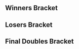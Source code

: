 {{DISPLAYTITLE:DreamHack Winter 2017: Doubles Bracket}}{{SetGame|melee}}
{{Tabs static
|name1=Overview
|link1=DreamHack/2017/Winter
|name2=Singles Pools
|link2=DreamHack/2017/Winter/Singles Pools
|name3=Singles Bracket
|link3=DreamHack/2017/Winter/Singles Bracket
|name4=Doubles Bracket
|link4=DreamHack/2017/Winter/Doubles Bracket
|This=4
}}

==Winners Bracket==
{{32DEDoublesWBracketA
|column-width=165

<!-- ROUND 1 -->
|r1m1t1p1=Armada |r1m1t1p1flag=se
|r1m1t1p2=Android |r1m1t1p2flag=se |r1m1t1score=2
|r1m1t2p1=Smqllp0x |r1m1t2p1flag=se
|r1m1t2p2=flixe |r1m1t2p2flag=se |r1m1t2score=0
|r1m1win=1

|r1m2t1p1=Sharp |r1m2t1p1flag=se
|r1m2t1p2=Red Blaze |r1m2t1p2flag=se |r1m2t1score=0
|r1m2t2p1=mevx |r1m2t2p1flag=se
|r1m2t2p2=Nisse |r1m2t2p2flag=se |r1m2t2score=2
|r1m2win=2

|r1m3t1p1=Poopmaister6000 |r1m3t1p1flag=se
|r1m3t1p2=King Funk |r1m3t1p2flag=dk |r1m3t1score=2
|r1m3t2p1=Mexx |r1m3t2p1flag=se
|r1m3t2p2=KoterDogSupreme |r1m3t2p2flag= |r1m3t2score=0
|r1m3win=1

|r1m4t1p1=Stax |r1m4t1p1flag=se
|r1m4t1p2=Aniolas |r1m4t1p2flag=se |r1m4t1score=2
|r1m4t2p1=Dabs |r1m4t2p1flag=se
|r1m4t2p2=Rolin |r1m4t2p2flag=se |r1m4t2score=0
|r1m4win=1

|r1m5t1p1=Amsah |r1m5t1p1flag=nl
|r1m5t1p2=Professor Pro |r1m5t1p2flag=gb |r1m5t1score={{win}}
|r1m5t2p1=Fami |r1m5t2p1flag=se
|r1m5t2p2=Jazzy |r1m5t2p2flag= |r1m5t2score=DQ
|r1m5win=1

|r1m6t1p1=Jack |r1m6t1p1flag=se
|r1m6t1p2=Yuna |r1m6t1p2flag=se |r1m6t1score=2
|r1m6t2p1=Gin |r1m6t2p1flag=se
|r1m6t2p2=Xenjih |r1m6t2p2flag=se |r1m6t2score=0
|r1m6win=1

|r1m7t1p1=Zoler |r1m7t1p1flag=se
|r1m7t1p2=Daydee |r1m7t1p2flag=se |r1m7t1score=2
|r1m7t2p1=Bamboo |r1m7t2p1flag=il
|r1m7t2p2=VirtualVoid |r1m7t2p2flag=il |r1m7t2score=0
|r1m7win=1
|r1m7t1p1char1=fox |r1m7t1p1stock1=1 |r1m7t1p2char1=samus |r1m7t1p2stock1=1
|r1m7t2p1char1=sheik |r1m7t2p1stock1=0 |r1m7t2p2char1=ic |r1m7t2p2stock1=0 |r1m7win1=1 |r1m7stage1=Dream Land
|r1m7t1p1char2=fox |r1m7t1p1stock2=1 |r1m7t1p2char2=samus |r1m7t1p2stock2=2
|r1m7t2p1char2=sheik |r1m7t2p1stock2=0 |r1m7t2p2char2=ic |r1m7t2p2stock2=0 |r1m7win2=1 |r1m7stage2=Battlefield
|r1m7date=December 2, 2017
|r1m7details={{BracketMatchDetails|reddit=|comment=|vod=}}

|r1m8t1p1=Tristan |r1m8t1p1flag=se
|r1m8t1p2=VJ |r1m8t1p2flag=se |r1m8t1score=2
|r1m8t2p1=Dawn |r1m8t2p1flag=se
|r1m8t2p2=EQ |r1m8t2p2flag=se |r1m8t2score=1
|r1m8win=1

|r1m9t1p1=Swedish Delight |r1m9t1p1flag=us
|r1m9t1p2=Wizzrobe |r1m9t1p2flag=us |r1m9t1score=2
|r1m9t2p1=DiLeva |r1m9t2p1flag=se
|r1m9t2p2=Mjödkungen |r1m9t2p2flag=se |r1m9t2score=0
|r1m9win=1

|r1m10t1p1=Sebson |r1m10t1p1flag=se
|r1m10t1p2=Laser Thunder |r1m10t1p2flag=se |r1m10t1score=2
|r1m10t2p1=Nashi |r1m10t2p1flag=se
|r1m10t2p2=Mydah |r1m10t2p2flag=se |r1m10t2score=0
|r1m10win=1

|r1m11t1p1=Humpe |r1m11t1p1flag=se
|r1m11t1p2=Q |r1m11t1p2flag=se |r1m11t1score=2
|r1m11t2p1=Starski |r1m11t2p1flag=se
|r1m11t2p2=RolfLife |r1m11t2p2flag=se |r1m11t2score=0
|r1m11win=1

|r1m12t1p1=Levingy |r1m12t1p1flag=fi
|r1m12t1p2=Jadde |r1m12t1p2flag=se |r1m12t1score=2
|r1m12t2p1=Gojv |r1m12t2p1flag=se
|r1m12t2p2=Vigge |r1m12t2p2flag=se |r1m12t2score=0
|r1m12win=1

|r1m13t1p1=Trif |r1m13t1p1flag=es
|r1m13t1p2=Overtriforce |r1m13t1p2flag=es |r1m13t1score=2
|r1m13t2p1=Spider |r1m13t2p1flag=se
|r1m13t2p2=Ludderix |r1m13t2p2flag=se |r1m13t2score=0
|r1m13win=1

|r1m14t1p1=Fury |r1m14t1p1flag=se
|r1m14t1p2=NorrlandXX |r1m14t1p2flag=se |r1m14t1score=1
|r1m14t2p1=Parmsib |r1m14t2p1flag=se
|r1m14t2p2=Myrox |r1m14t2p2flag=se |r1m14t2score=2
|r1m14win=2

|r1m15t1p1=FA0 |r1m15t1p1flag=se
|r1m15t1p2=Pipsqueak |r1m15t1p2flag=se |r1m15t1score=2
|r1m15t2p1=FizzBA |r1m15t2p1flag=il
|r1m15t2p2=Shadow |r1m15t2p2flag=il |r1m15t2score=0
|r1m15win=1

|r1m16t1p1=Eekim |r1m16t1p1flag=se
|r1m16t1p2=Acid Loveboi |r1m16t1p2flag=se |r1m16t1score=2
|r1m16t2p1=Bez |r1m16t2p1flag=se
|r1m16t2p2=Eggan |r1m16t2p2flag=se |r1m16t2score=0
|r1m16win=1

<!-- ROUND 2 -->
|r2m1t1p1=Armada |r2m1t1p1flag=se
|r2m1t1p2=Android |r2m1t1p2flag=se |r2m1t1score=2
|r2m1t2p1=mevx |r2m1t2p1flag=se
|r2m1t2p2=Nisse |r2m1t2p2flag=se |r2m1t2score=0
|r2m1win=1
|r2m1t1p1char1=peach |r2m1t1p1stock1=4 |r2m1t1p2char1=sheik |r2m1t1p2stock1=2
|r2m1t2p1char1=zelda |r2m1t2p1stock1=0 |r2m1t2p2char1=peach |r2m1t2p2stock1=0 |r2m1win1=1 |r2m1stage1=Battlefield
|r2m1t1p1char2=fox |r2m1t1p1stock2=3 |r2m1t1p2char2=sheik |r2m1t1p2stock2=3
|r2m1t2p1char2=zelda |r2m1t2p1stock2=0 |r2m1t2p2char2=peach |r2m1t2p2stock2=0 |r2m1win2=1 |r2m1stage2=Pokémon Stadium
|r2m1date=December 2, 2017
|r2m1details={{BracketMatchDetails|reddit=|comment=|vod=}}

|r2m2t1p1=Poopmaister6000 |r2m2t1p1flag=se
|r2m2t1p2=King Funk |r2m2t1p2flag=dk |r2m2t1score=2
|r2m2t2p1=Stax |r2m2t2p1flag=se
|r2m2t2p2=Aniolas |r2m2t2p2flag=se |r2m2t2score=1
|r2m2win=1

|r2m3t1p1=Amsah |r2m3t1p1flag=nl
|r2m3t1p2=Professor Pro |r2m3t1p2flag=gb |r2m3t1score=2
|r2m3t2p1=Jack |r2m3t2p1flag=se
|r2m3t2p2=Yuna |r2m3t2p2flag=se |r2m3t2score=0
|r2m3win=1
|r2m3t1p1char1=sheik |r2m3t1p1stock1=2 |r2m3t1p2char1=fox |r2m3t1p2stock1=1
|r2m3t2p1char1=puff |r2m3t2p1stock1=0 |r2m3t2p2char1=peach |r2m3t2p2stock1=0 |r2m3win1=1 |r2m3stage1=Final Destination
|r2m3t1p1char2=sheik |r2m3t1p1stock2=2 |r2m3t1p2char2=fox |r2m3t1p2stock2=1
|r2m3t2p1char2=ganon |r2m3t2p1stock2=0 |r2m3t2p2char2=peach |r2m3t2p2stock2=0 |r2m3win2=1 |r2m3stage2=Dream Land
|r2m3date=December 2, 2017
|r2m3details={{BracketMatchDetails|reddit=|comment=|vod=}}

|r2m4t1p1=Zoler |r2m4t1p1flag=se
|r2m4t1p2=Daydee |r2m4t1p2flag=se |r2m4t1score=2
|r2m4t2p1=Tristan |r2m4t2p1flag=se
|r2m4t2p2=VJ |r2m4t2p2flag=se |r2m4t2score=0
|r2m4win=1

|r2m5t1p1=Swedish Delight |r2m5t1p1flag=us
|r2m5t1p2=Wizzrobe |r2m5t1p2flag=us |r2m5t1score=2
|r2m5t2p1=Sebson |r2m5t2p1flag=se
|r2m5t2p2=Laser Thunder |r2m5t2p2flag=se |r2m5t2score=0
|r2m5win=1
|r2m5t1p1char1=sheik |r2m5t1p1stock1=4 |r2m5t1p2char1=cf |r2m5t1p2stock1=3
|r2m5t2p1char1=gw |r2m5t2p1stock1=0 |r2m5t2p2char1=cf |r2m5t2p2stock1=0 |r2m5win1=1 |r2m5stage1=Pokémon Stadium
|r2m5t1p1char2=sheik |r2m5t1p1stock2=3 |r2m5t1p2char2=cf |r2m5t1p2stock2=3
|r2m5t2p1char2=gw |r2m5t2p1stock2=0 |r2m5t2p2char2=cf |r2m5t2p2stock2=0 |r2m5win2=1 |r2m5stage2=Battlefield
|r2m5date=December 2, 2017
|r2m5details={{BracketMatchDetails|reddit=|comment=|vod=}}

|r2m6t1p1=Humpe |r2m6t1p1flag=se
|r2m6t1p2=Q |r2m6t1p2flag=se |r2m6t1score=1
|r2m6t2p1=Levingy |r2m6t2p1flag=fi
|r2m6t2p2=Jadde |r2m6t2p2flag=se |r2m6t2score=2
|r2m6win=2

|r2m7t1p1=Trif |r2m7t1p1flag=es
|r2m7t1p2=Overtriforce |r2m7t1p2flag=es |r2m7t1score=2
|r2m7t2p1=Parmsib |r2m7t2p1flag=se
|r2m7t2p2=Myrox |r2m7t2p2flag=se |r2m7t2score=0
|r2m7win=1

|r2m8t1p1=FA0 |r2m8t1p1flag=se
|r2m8t1p2=Pipsqueak |r2m8t1p2flag=se |r2m8t1score=2
|r2m8t2p1=Eekim |r2m8t2p1flag=se
|r2m8t2p2=Acid Loveboi |r2m8t2p2flag=se |r2m8t2score=0
|r2m8win=1

<!-- ROUND 3 -->
|r3m1t1p1=Armada |r3m1t1p1flag=se
|r3m1t1p2=Android |r3m1t1p2flag=se |r3m1t1score=3
|r3m1t2p1=Poopmaister6000 |r3m1t2p1flag=se
|r3m1t2p2=King Funk |r3m1t2p2flag=dk |r3m1t2score=0
|r3m1win=1
|r3m1t1p1char1=fox |r3m1t1p1stock1=2 |r3m1t1p2char1=sheik |r3m1t1p2stock1=1
|r3m1t2p1char1=puff |r3m1t2p1stock1=0 |r3m1t2p2char1=falco |r3m1t2p2stock1=0 |r3m1win1=1 |r3m1stage1=Final Destination
|r3m1t1p1char2=fox |r3m1t1p1stock2=3 |r3m1t1p2char2=sheik |r3m1t1p2stock2=2
|r3m1t2p1char2=puff |r3m1t2p1stock2=0 |r3m1t2p2char2=falco |r3m1t2p2stock2=0 |r3m1win2=1 |r3m1stage2=Final Destination
|r3m1t1p1char3=fox |r3m1t1p1stock3=2 |r3m1t1p2char3=sheik |r3m1t1p2stock3=3
|r3m1t2p1char3=puff |r3m1t2p1stock3=0 |r3m1t2p2char3=falco |r3m1t2p2stock3=0 |r3m1win3=1 |r3m1stage3=Final Destination
|r3m1date=December 2, 2017
|r3m1details={{BracketMatchDetails|reddit=|comment=|vod=}}

|r3m2t1p1=Amsah |r3m2t1p1flag=nl
|r3m2t1p2=Professor Pro |r3m2t1p2flag=gb |r3m2t1score=3
|r3m2t2p1=Zoler |r3m2t2p1flag=se
|r3m2t2p2=Daydee |r3m2t2p2flag=se |r3m2t2score=1
|r3m2win=1
|r3m2t1p1char1=sheik |r3m2t1p1stock1=2 |r3m2t1p2char1=fox |r3m2t1p2stock1=1
|r3m2t2p1char1=fox |r3m2t2p1stock1=0 |r3m2t2p2char1=samus |r3m2t2p2stock1=0 |r3m2win1=1 |r3m2stage1=Battlefield
|r3m2t1p1char2=sheik |r3m2t1p1stock2=2 |r3m2t1p2char2=fox |r3m2t1p2stock2=1
|r3m2t2p1char2=fox |r3m2t2p1stock2=0 |r3m2t2p2char2=samus |r3m2t2p2stock2=0 |r3m2win2=1 |r3m2stage2=Yoshi's Story
|r3m2t1p1char3=sheik |r3m2t1p1stock3=0 |r3m2t1p2char3=fox |r3m2t1p2stock3=0
|r3m2t2p1char3=fox |r3m2t2p1stock3=1 |r3m2t2p2char3=samus |r3m2t2p2stock3=2 |r3m2win3=2 |r3m2stage3=Final Destination
|r3m2t1p1char4=sheik |r3m2t1p1stock4=1 |r3m2t1p2char4=fox |r3m2t1p2stock4=2
|r3m2t2p1char4=fox |r3m2t2p1stock4=0 |r3m2t2p2char4=samus |r3m2t2p2stock4=0 |r3m2win4=1 |r3m2stage4=Pokémon Stadium
|r3m2date=December 2, 2017
|r3m2details={{BracketMatchDetails|reddit=|comment=|vod=}}

|r3m3t1p1=Swedish Delight |r3m3t1p1flag=us
|r3m3t1p2=Wizzrobe |r3m3t1p2flag=us |r3m3t1score=3
|r3m3t2p1=Levingy |r3m3t2p1flag=fi
|r3m3t2p2=Jadde |r3m3t2p2flag=se |r3m3t2score=0
|r3m3win=1
|r3m3t1p1char1=sheik |r3m3t1p1stock1=3 |r3m3t1p2char1=cf |r3m3t1p2stock1=3
|r3m3t2p1char1=falco |r3m3t2p1stock1=0 |r3m3t2p2char1=sheik |r3m3t2p2stock1=0 |r3m3win1=1 |r3m3stage1=Battlefield
|r3m3t1p1char2=sheik |r3m3t1p1stock2=3 |r3m3t1p2char2=cf |r3m3t1p2stock2=2
|r3m3t2p1char2=falco |r3m3t2p1stock2=0 |r3m3t2p2char2=sheik |r3m3t2p2stock2=0 |r3m3win2=1 |r3m3stage2=Dream Land
|r3m3t1p1char3=sheik |r3m3t1p1stock3=3 |r3m3t1p2char3=cf |r3m3t1p2stock3=1
|r3m3t2p1char3=falco |r3m3t2p1stock3=0 |r3m3t2p2char3=sheik |r3m3t2p2stock3=0 |r3m3win3=1 |r3m3stage3=Dream Land
|r3m3date=December 2, 2017
|r3m3details={{BracketMatchDetails|reddit=|comment=|vod=}}

|r3m4t1p1=Trif |r3m4t1p1flag=es
|r3m4t1p2=Overtriforce |r3m4t1p2flag=es |r3m4t1score=3
|r3m4t2p1=FA0 |r3m4t2p1flag=se
|r3m4t2p2=Pipsqueak |r3m4t2p2flag=se |r3m4t2score=0
|r3m4win=1
|r3m4t1p1char1=peach |r3m4t1p1stock1=3 |r3m4t1p2char1=sheik |r3m4t1p2stock1=1
|r3m4t2p1char1=ic |r3m4t2p1stock1=0 |r3m4t2p2char1=fox |r3m4t2p2stock1=0 |r3m4win1=1 |r3m4stage1=Battlefield
|r3m4t1p1char2=peach |r3m4t1p1stock2=2 |r3m4t1p2char2=sheik |r3m4t1p2stock2=1
|r3m4t2p1char2=ic |r3m4t2p1stock2=0 |r3m4t2p2char2=fox |r3m4t2p2stock2=0 |r3m4win2=1 |r3m4stage2=Final Destination
|r3m4t1p1char3=peach |r3m4t1p1stock3=3 |r3m4t1p2char3=sheik |r3m4t1p2stock3=3
|r3m4t2p1char3=ic |r3m4t2p1stock3=0 |r3m4t2p2char3=fox |r3m4t2p2stock3=0 |r3m4win3=1 |r3m4stage3=Pokémon Stadium
|r3m4date=December 2, 2017
|r3m4details={{BracketMatchDetails|reddit=|comment=|vod=}}

<!-- ROUND 4 -->
|r4m1t1p1=Armada |r4m1t1p1flag=se
|r4m1t1p2=Android |r4m1t1p2flag=se |r4m1t1score=3
|r4m1t2p1=Amsah |r4m1t2p1flag=nl
|r4m1t2p2=Professor Pro |r4m1t2p2flag=gb |r4m1t2score=0
|r4m1win=1
|r4m1t1p1char1=peach |r4m1t1p1stock1=1 |r4m1t1p2char1=sheik |r4m1t1p2stock1=1
|r4m1t2p1char1=sheik |r4m1t2p1stock1=0 |r4m1t2p2char1=fox |r4m1t2p2stock1=0 |r4m1win1=1 |r4m1stage1=Final Destination
|r4m1t1p1char2=peach |r4m1t1p1stock2=2 |r4m1t1p2char2=sheik |r4m1t1p2stock2=1
|r4m1t2p1char2=sheik |r4m1t2p1stock2=0 |r4m1t2p2char2=fox |r4m1t2p2stock2=0 |r4m1win2=1 |r4m1stage2=Pokémon Stadium
|r4m1t1p1char3=peach |r4m1t1p1stock3=1 |r4m1t1p2char3=sheik |r4m1t1p2stock3=1
|r4m1t2p1char3=sheik |r4m1t2p1stock3=0 |r4m1t2p2char3=fox |r4m1t2p2stock3=0 |r4m1win3=1 |r4m1stage3=Pokémon Stadium
|r4m1date=December 2, 2017
|r4m1details={{BracketMatchDetails|reddit=|comment=|vod=}}

|r4m2t1p1=Swedish Delight |r4m2t1p1flag=us
|r4m2t1p2=Wizzrobe |r4m2t1p2flag=us |r4m2t1score=3
|r4m2t2p1=Trif |r4m2t2p1flag=es
|r4m2t2p2=Overtriforce |r4m2t2p2flag=es |r4m2t2score=2
|r4m2win=1
|r4m2t1p1char1=sheik |r4m2t1p1stock1=1 |r4m2t1p2char1=cf |r4m2t1p2stock1=2
|r4m2t2p1char1=peach |r4m2t2p1stock1=0 |r4m2t2p2char1=sheik |r4m2t2p2stock1=0 |r4m2win1=1 |r4m2stage1=Final Destination
|r4m2t1p1char2=sheik |r4m2t1p1stock2=0 |r4m2t1p2char2=cf |r4m2t1p2stock2=0
|r4m2t2p1char2=peach |r4m2t2p1stock2=3 |r4m2t2p2char2=sheik |r4m2t2p2stock2=1 |r4m2win2=2 |r4m2stage2=Yoshi's Story
|r4m2t1p1char3=sheik |r4m2t1p1stock3=1 |r4m2t1p2char3=cf |r4m2t1p2stock3=1
|r4m2t2p1char3=peach |r4m2t2p1stock3=0 |r4m2t2p2char3=sheik |r4m2t2p2stock3=0 |r4m2win3=1 |r4m2stage3=Battlefield
|r4m2t1p1char4=sheik |r4m2t1p1stock4=0 |r4m2t1p2char4=cf |r4m2t1p2stock4=0
|r4m2t2p1char4=peach |r4m2t2p1stock4=1 |r4m2t2p2char4=sheik |r4m2t2p2stock4=1 |r4m2win4=2 |r4m2stage4=Battlefield
|r4m2t1p1char5=sheik |r4m2t1p1stock5=1 |r4m2t1p2char5=cf |r4m2t1p2stock5=0
|r4m2t2p1char5=peach |r4m2t2p1stock5=0 |r4m2t2p2char5=sheik |r4m2t2p2stock5=0 |r4m2win5=1 |r4m2stage5=Pokémon Stadium
|r4m2date=December 2, 2017
|r4m2details={{BracketMatchDetails|reddit=|comment=|vod=}}
}}

==Losers Bracket==
{{32DEDoublesLBracketSmwA
|tourneylink=DreamHack/2017/Winter
|tourneyname=DreamHack Winter 2017
|l1placement=25-32
|l2placement=17-24
|l3placement=13-16
|l4placement=9-12
|l5placement=7-8
|l6placement=5-6

<!-- ROUND 1 -->
|l1m1t1p1=Smqllp0x |l1m1t1p1flag=se
|l1m1t1p2=flixe |l1m1t1p2flag=se |l1m1t1score=0
|l1m1t2p1=Sharp |l1m1t2p1flag=se
|l1m1t2p2=Red Blaze |l1m1t2p2flag=se |l1m1t2score=2
|l1m1win=2

|l1m2t1p1=Mexx |l1m2t1p1flag=se
|l1m2t1p2=KoterDogSupreme |l1m2t1p2flag= |l1m2t1score=0
|l1m2t2p1=Dabs |l1m2t2p1flag=se
|l1m2t2p2=Rolin |l1m2t2p2flag=se |l1m2t2score=2
|l1m2win=2

|l1m3t1p1=Fami |l1m3t1p1flag=se
|l1m3t1p2=Jazzy |l1m3t1p2flag= |l1m3t1score=0
|l1m3t2p1=Gin |l1m3t2p1flag=se
|l1m3t2p2=Xenjih |l1m3t2p2flag=se |l1m3t2score=2
|l1m3win=2

|l1m4t1p1=Bamboo |l1m4t1p1flag=il
|l1m4t1p2=VirtualVoid |l1m4t1p2flag=il |l1m4t1score=2
|l1m4t2p1=Dawn |l1m4t2p1flag=se
|l1m4t2p2=EQ |l1m4t2p2flag=se |l1m4t2score=0
|l1m4win=1

|l1m5t1p1=DiLeva |l1m5t1p1flag=se
|l1m5t1p2=Mjödkungen |l1m5t1p2flag=se |l1m5t1score=1
|l1m5t2p1=Nashi |l1m5t2p1flag=se
|l1m5t2p2=Mydah |l1m5t2p2flag=se |l1m5t2score=2
|l1m5win=2

|l1m6t1p1=Starski |l1m6t1p1flag=se
|l1m6t1p2=RolfLife |l1m6t1p2flag=se |l1m6t1score=1
|l1m6t2p1=Gojv |l1m6t2p1flag=se
|l1m6t2p2=Vigge |l1m6t2p2flag=se |l1m6t2score=2
|l1m6win=2

|l1m7t1p1=Spider |l1m7t1p1flag=se
|l1m7t1p2=Ludderix |l1m7t1p2flag=se |l1m7t1score=2
|l1m7t2p1=Fury |l1m7t2p1flag=se
|l1m7t2p2=NorrlandXX |l1m7t2p2flag=se |l1m7t2score=0
|l1m7win=1

|l1m8t1p1=FizzBA |l1m8t1p1flag=il
|l1m8t1p2=Shadow |l1m8t1p2flag=il |l1m8t1score=2
|l1m8t2p1=Bez |l1m8t2p1flag=se
|l1m8t2p2=Eggan |l1m8t2p2flag=se |l1m8t2score=0
|l1m8win=1

<!-- ROUND 2 -->
|l2m1t1p1=Eekim |l2m1t1p1flag=se
|l2m1t1p2=Acid Loveboi |l2m1t1p2flag=se |l2m1t1score=0
|l2m1t2p1=Sharp |l2m1t2p1flag=se
|l2m1t2p2=Red Blaze |l2m1t2p2flag=se |l2m1t2score=2
|l2m1win=2

|l2m2t1p1=Parmsib |l2m2t1p1flag=se
|l2m2t1p2=Myrox |l2m2t1p2flag=se |l2m2t1score=2
|l2m2t2p1=Dabs |l2m2t2p1flag=se
|l2m2t2p2=Rolin |l2m2t2p2flag=se |l2m2t2score=0
|l2m2win=1

|l2m3t1p1=Humpe |l2m3t1p1flag=se
|l2m3t1p2=Q |l2m3t1p2flag=se |l2m3t1score=2
|l2m3t2p1=Gin |l2m3t2p1flag=se
|l2m3t2p2=Xenjih |l2m3t2p2flag=se |l2m3t2score=0
|l2m3win=1

|l2m4t1p1=Sebson |l2m4t1p1flag=se
|l2m4t1p2=Laser Thunder |l2m4t1p2flag=se |l2m4t1score=0
|l2m4t2p1=Bamboo |l2m4t2p1flag=il
|l2m4t2p2=VirtualVoid |l2m4t2p2flag=il |l2m4t2score=2
|l2m4win=2

|l2m5t1p1=Tristan |l2m5t1p1flag=se
|l2m5t1p2=VJ |l2m5t1p2flag=se |l2m5t1score=2
|l2m5t2p1=Nashi |l2m5t2p1flag=se
|l2m5t2p2=Mydah |l2m5t2p2flag=se |l2m5t2score=0
|l2m5win=1

|l2m6t1p1=Jack |l2m6t1p1flag=se
|l2m6t1p2=Yuna |l2m6t1p2flag=se |l2m6t1score=2
|l2m6t2p1=Gojv |l2m6t2p1flag=se
|l2m6t2p2=Vigge |l2m6t2p2flag=se |l2m6t2score=0
|l2m6win=1

|l2m7t1p1=Stax |l2m7t1p1flag=se
|l2m7t1p2=Aniolas |l2m7t1p2flag=se |l2m7t1score=2
|l2m7t2p1=Spider |l2m7t2p1flag=se
|l2m7t2p2=Ludderix |l2m7t2p2flag=se |l2m7t2score=1
|l2m7win=1

|l2m8t1p1=mevx |l2m8t1p1flag=se
|l2m8t1p2=Nisse |l2m8t1p2flag=se |l2m8t1score=2
|l2m8t2p1=FizzBA |l2m8t2p1flag=il
|l2m8t2p2=Shadow |l2m8t2p2flag=il |l2m8t2score=1
|l2m8win=1

<!-- ROUND 3 -->
|l3m1t1p1=Sharp |l3m1t1p1flag=se
|l3m1t1p2=Red Blaze |l3m1t1p2flag=se |l3m1t1score=3
|l3m1t2p1=Parmsib |l3m1t2p1flag=se
|l3m1t2p2=Myrox |l3m1t2p2flag=se |l3m1t2score=2
|l3m1win=1

|l3m2t1p1=Humpe |l3m2t1p1flag=se
|l3m2t1p2=Q |l3m2t1p2flag=se |l3m2t1score=3
|l3m2t2p1=Bamboo |l3m2t2p1flag=il
|l3m2t2p2=VirtualVoid |l3m2t2p2flag=il |l3m2t2score=0
|l3m2win=1

|l3m3t1p1=Tristan |l3m3t1p1flag=se
|l3m3t1p2=VJ |l3m3t1p2flag=se |l3m3t1score=0
|l3m3t2p1=Jack |l3m3t2p1flag=se
|l3m3t2p2=Yuna |l3m3t2p2flag=se |l3m3t2score=3
|l3m3win=2

|l3m4t1p1=Stax |l3m4t1p1flag=se
|l3m4t1p2=Aniolas |l3m4t1p2flag=se |l3m4t1score={{win}}
|l3m4t2p1=mevx |l3m4t2p1flag=se
|l3m4t2p2=Nisse |l3m4t2p2flag=se |l3m4t2score=
|l3m4win=1

<!-- ROUND 4 -->
|l4m1t1p1=Zoler |l4m1t1p1flag=se
|l4m1t1p2=Daydee |l4m1t1p2flag=se |l4m1t1score=3
|l4m1t2p1=Sharp |l4m1t2p1flag=se
|l4m1t2p2=Red Blaze |l4m1t2p2flag=se |l4m1t2score=0
|l4m1win=1

|l4m2t1p1=Poopmaister6000 |l4m2t1p1flag=se
|l4m2t1p2=King Funk |l4m2t1p2flag=dk |l4m2t1score=3
|l4m2t2p1=Humpe |l4m2t2p1flag=se
|l4m2t2p2=Q |l4m2t2p2flag=se |l4m2t2score=1
|l4m2win=1

|l4m3t1p1=FA0 |l4m3t1p1flag=se
|l4m3t1p2=Pipsqueak |l4m3t1p2flag=se |l4m3t1score=3
|l4m3t2p1=Jack |l4m3t2p1flag=se
|l4m3t2p2=Yuna |l4m3t2p2flag=se |l4m3t2score=1
|l4m3win=1

|l4m4t1p1=Levingy |l4m4t1p1flag=fi
|l4m4t1p2=Jadde |l4m4t1p2flag=se |l4m4t1score=3
|l4m4t2p1=Stax |l4m4t2p1flag=se
|l4m4t2p2=Aniolas |l4m4t2p2flag=se |l4m4t2score=0
|l4m4win=1

<!-- ROUND 5 -->
|l5m1t1p1=Zoler |l5m1t1p1flag=se
|l5m1t1p2=Daydee |l5m1t1p2flag=se |l5m1t1score=3
|l5m1t2p1=Poopmaister6000 |l5m1t2p1flag=se
|l5m1t2p2=King Funk |l5m1t2p2flag=dk |l5m1t2score=1
|l5m1win=1

|l5m2t1p1=FA0 |l5m2t1p1flag=se
|l5m2t1p2=Pipsqueak |l5m2t1p2flag=se |l5m2t1score=3
|l5m2t2p1=Levingy |l5m2t2p1flag=fi
|l5m2t2p2=Jadde |l5m2t2p2flag=se |l5m2t2score=1
|l5m2win=1

<!-- ROUND 6 -->
|l6m1t1p1=Trif |l6m1t1p1flag=es
|l6m1t1p2=Overtriforce |l6m1t1p2flag=es |l6m1t1score=3
|l6m1t2p1=Zoler |l6m1t2p1flag=se
|l6m1t2p2=Daydee |l6m1t2p2flag=se |l6m1t2score=1
|l6m1win=1
|l6m1t1p1char1=peach |l6m1t1p1stock1=1 |l6m1t1p2char1=sheik |l6m1t1p2stock1=1
|l6m1t2p1char1=fox |l6m1t2p1stock1=0 |l6m1t2p2char1=samus |l6m1t2p2stock1=0 |l6m1win1=1 |l6m1stage1=Final Destination
|l6m1t1p1char2=peach |l6m1t1p1stock2=3 |l6m1t1p2char2=sheik |l6m1t1p2stock2=2
|l6m1t2p1char2=fox |l6m1t2p1stock2=0 |l6m1t2p2char2=samus |l6m1t2p2stock2=0 |l6m1win2=1 |l6m1stage2=Final Destination
|l6m1t1p1char3=peach |l6m1t1p1stock3=0 |l6m1t1p2char3=sheik |l6m1t1p2stock3=0
|l6m1t2p1char3=fox |l6m1t2p1stock3=1 |l6m1t2p2char3=samus |l6m1t2p2stock3=2 |l6m1win3=2 |l6m1stage3=Pokémon Stadium
|l6m1t1p1char4=peach |l6m1t1p1stock4=1 |l6m1t1p2char4=sheik |l6m1t1p2stock4=1
|l6m1t2p1char4=fox |l6m1t2p1stock4=0 |l6m1t2p2char4=samus |l6m1t2p2stock4=0 |l6m1win4=1 |l6m1stage4=Yoshi's Story
|l6m1date=December 2, 2017
|l6m1details={{BracketMatchDetails|reddit=|comment=|vod=}}

|l6m2t1p1=Amsah |l6m2t1p1flag=nl
|l6m2t1p2=Professor Pro |l6m2t1p2flag=gb |l6m2t1score=3
|l6m2t2p1=FA0 |l6m2t2p1flag=se
|l6m2t2p2=Pipsqueak |l6m2t2p2flag=se |l6m2t2score=0
|l6m2win=1
|l6m2t1p1char1=sheik |l6m2t1p1stock1=1 |l6m2t1p2char1=fox |l6m2t1p2stock1=1
|l6m2t2p1char1=ic |l6m2t2p1stock1=0 |l6m2t2p2char1=fox |l6m2t2p2stock1=0 |l6m2win1=1 |l6m2stage1=Pokémon Stadium
|l6m2t1p1char2=sheik |l6m2t1p1stock2=0 |l6m2t1p2char2=fox |l6m2t1p2stock2=1
|l6m2t2p1char2=ic |l6m2t2p1stock2=0 |l6m2t2p2char2=fox |l6m2t2p2stock2=0 |l6m2win2=1 |l6m2stage2=Final Destination
|l6m2t1p1char3=sheik |l6m2t1p1stock3=1 |l6m2t1p2char3=fox |l6m2t1p2stock3=1
|l6m2t2p1char3=ic |l6m2t2p1stock3=0 |l6m2t2p2char3=fox |l6m2t2p2stock3=0 |l6m2win3=1 |l6m2stage3=Pokémon Stadium
|l6m2date=December 2, 2017
|l6m2details={{BracketMatchDetails|reddit=|comment=|vod=}}
}}
<onlyinclude>
==Final Doubles Bracket==
{{DEFinalDoublesSmwBracket
|tourneylink=DreamHack/2017/Winter
|tourneyname=DreamHack Winter 2017
|l1placement=4
|r2placement=3
|r3loserplacement=2
|r3winnerplacement=1
|column-width=155

<!-- FROM WINNERS -->
|r1m1t1p1=Armada |r1m1t1p1flag=se
|r1m1t1p2=Android |r1m1t1p2flag=se |r1m1t1score=3
|r1m1t2p1=Swedish Delight |r1m1t2p1flag=us
|r1m1t2p2=Wizzrobe |r1m1t2p2flag=us |r1m1t2score=0
|r1m1win=1
|r1m1t1p1char1=peach |r1m1t1p1stock1=3 |r1m1t1p2char1=sheik |r1m1t1p2stock1=1
|r1m1t2p1char1=sheik |r1m1t2p1stock1=0 |r1m1t2p2char1=cf |r1m1t2p2stock1=0 |r1m1win1=1 |r1m1stage1=Final Destination
|r1m1t1p1char2=peach |r1m1t1p1stock2=1 |r1m1t1p2char2=sheik |r1m1t1p2stock2=0
|r1m1t2p1char2=sheik |r1m1t2p1stock2=0 |r1m1t2p2char2=cf |r1m1t2p2stock2=0 |r1m1win2=1 |r1m1stage2=Battlefield
|r1m1t1p1char3=peach |r1m1t1p1stock3=2 |r1m1t1p2char3=sheik |r1m1t1p2stock3=2
|r1m1t2p1char3=sheik |r1m1t2p1stock3=0 |r1m1t2p2char3=cf |r1m1t2p2stock3=0 |r1m1win3=1 |r1m1stage3=Dream Land
|r1m1date=December 2, 2017
|r1m1details={{BracketMatchDetails|reddit=|comment=|vod=}}

<!-- FROM LOSERS -->
|l1m1t1p1=Trif |l1m1t1p1flag=es
|l1m1t1p2=Overtriforce |l1m1t1p2flag=es |l1m1t1score=2
|l1m1t2p1=Amsah |l1m1t2p1flag=nl
|l1m1t2p2=Professor Pro |l1m1t2p2flag=gb |l1m1t2score=3
|l1m1win=2
|l1m1t1p1char1=peach |l1m1t1p1stock1=0 |l1m1t1p2char1=sheik |l1m1t1p2stock1=0
|l1m1t2p1char1=sheik |l1m1t2p1stock1=1 |l1m1t2p2char1=fox |l1m1t2p2stock1=1 |l1m1win1=2 |l1m1stage1=Battlefield
|l1m1t1p1char2=peach |l1m1t1p1stock2=0 |l1m1t1p2char2=sheik |l1m1t1p2stock2=0
|l1m1t2p1char2=sheik |l1m1t2p1stock2=1 |l1m1t2p2char2=fox |l1m1t2p2stock2=1 |l1m1win2=2 |l1m1stage2=Dream Land
|l1m1t1p1char3=peach |l1m1t1p1stock3=2 |l1m1t1p2char3=sheik |l1m1t1p2stock3=1
|l1m1t2p1char3=sheik |l1m1t2p1stock3=0 |l1m1t2p2char3=fox |l1m1t2p2stock3=0 |l1m1win3=1 |l1m1stage3=Dream Land
|l1m1t1p1char4=peach |l1m1t1p1stock4=1 |l1m1t1p2char4=sheik |l1m1t1p2stock4=1
|l1m1t2p1char4=sheik |l1m1t2p1stock4=0 |l1m1t2p2char4=fox |l1m1t2p2stock4=0 |l1m1win4=1 |l1m1stage4=Pokémon Stadium
|l1m1t1p1char5=peach |l1m1t1p1stock5=0 |l1m1t1p2char5=sheik |l1m1t1p2stock5=0
|l1m1t2p1char5=sheik |l1m1t2p1stock5=1 |l1m1t2p2char5=fox |l1m1t2p2stock5=1 |l1m1win5=2 |l1m1stage5=Pokémon Stadium
|l1m1date=December 2, 2017
|l1m1details={{BracketMatchDetails|reddit=|comment=|vod=}}

<!-- LOSERS FINALS -->
|r2m1t1p1=Swedish Delight |r2m1t1p1flag=us
|r2m1t1p2=Wizzrobe |r2m1t1p2flag=us |r2m1t1score=3
|r2m1t2p1=Amsah |r2m1t2p1flag=nl
|r2m1t2p2=Professor Pro |r2m1t2p2flag=gb |r2m1t2score=1
|r2m1win=1
|r2m1t1p1char1=sheik |r2m1t1p1stock1=2 |r2m1t1p2char1=cf |r2m1t1p2stock1=1
|r2m1t2p1char1=sheik |r2m1t2p1stock1=0 |r2m1t2p2char1=fox |r2m1t2p2stock1=0 |r2m1win1=1 |r2m1stage1=Battlefield
|r2m1t1p1char2=sheik |r2m1t1p1stock2=1 |r2m1t1p2char2=cf |r2m1t1p2stock2=1
|r2m1t2p1char2=sheik |r2m1t2p1stock2=0 |r2m1t2p2char2=fox |r2m1t2p2stock2=0 |r2m1win2=1 |r2m1stage2=Pokémon Stadium
|r2m1t1p1char3=sheik |r2m1t1p1stock3=0 |r2m1t1p2char3=cf |r2m1t1p2stock3=0
|r2m1t2p1char3=sheik |r2m1t2p1stock3=2 |r2m1t2p2char3=fox |r2m1t2p2stock3=1 |r2m1win3=2 |r2m1stage3=Pokémon Stadium
|r2m1t1p1char4=sheik |r2m1t1p1stock4=1 |r2m1t1p2char4=cf |r2m1t1p2stock4=2
|r2m1t2p1char4=sheik |r2m1t2p1stock4=0 |r2m1t2p2char4=fox |r2m1t2p2stock4=0 |r2m1win4=1 |r2m1stage4=Final Destination
|r2m1date=December 2, 2017
|r2m1details={{BracketMatchDetails|reddit=|comment=|vod=}}

<!-- GRAND FINALS -->
|r3m1t1p1=Armada |r3m1t1p1flag=se
|r3m1t1p2=Android |r3m1t1p2flag=se |r3m1t1score=3
|r3m1t2p1=Swedish Delight |r3m1t2p1flag=us
|r3m1t2p2=Wizzrobe |r3m1t2p2flag=us |r3m1t2score=1
|r3m1win=1
|r3m1t1p1char1=peach |r3m1t1p1stock1=2 |r3m1t1p2char1=sheik |r3m1t1p2stock1=1
|r3m1t2p1char1=sheik |r3m1t2p1stock1=0 |r3m1t2p2char1=cf |r3m1t2p2stock1=0 |r3m1win1=1 |r3m1stage1=Final Destination
|r3m1t1p1char2=peach |r3m1t1p1stock2=2 |r3m1t1p2char2=sheik |r3m1t1p2stock2=1
|r3m1t2p1char2=sheik |r3m1t2p1stock2=0 |r3m1t2p2char2=cf |r3m1t2p2stock2=0 |r3m1win2=1 |r3m1stage2=Battlefield
|r3m1t1p1char3=peach |r3m1t1p1stock3=0 |r3m1t1p2char3=sheik |r3m1t1p2stock3=0
|r3m1t2p1char3=sheik |r3m1t2p1stock3=0 |r3m1t2p2char3=cf |r3m1t2p2stock3=1 |r3m1win3=2 |r3m1stage3=Pokémon Stadium
|r3m1t1p1char4=peach |r3m1t1p1stock4=3 |r3m1t1p2char4=sheik |r3m1t1p2stock4=2
|r3m1t2p1char4=sheik |r3m1t2p1stock4=0 |r3m1t2p2char4=cf |r3m1t2p2stock4=0 |r3m1win4=1 |r3m1stage4=Dream Land
|r3m1date=December 2, 2017
|r3m1details={{BracketMatchDetails|reddit=|comment=|vod=}}
}}
</onlyinclude>
